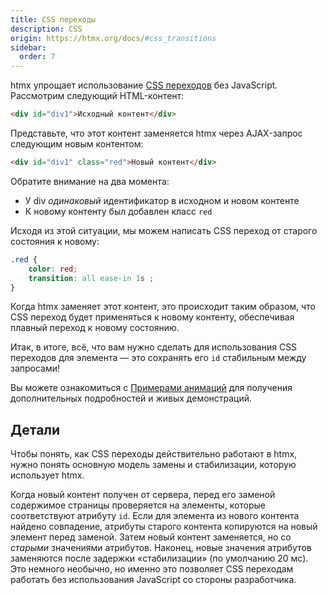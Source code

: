 ```yaml
---
title: CSS переходы
description: CSS
origin: https://htmx.org/docs/#css_transitions
sidebar:
  order: 7
---
```


htmx упрощает использование [CSS переходов](https://developer.mozilla.org/ru/docs/Web/CSS/CSS_transitions/Using_CSS_transitions) без JavaScript. Рассмотрим следующий HTML-контент:

```html
<div id="div1">Исходный контент</div>
```

Представьте, что этот контент заменяется htmx через AJAX-запрос следующим новым контентом:

```html
<div id="div1" class="red">Новый контент</div>
```

Обратите внимание на два момента:

* У div *одинаковый* идентификатор в исходном и новом контенте
* К новому контенту был добавлен класс `red`

Исходя из этой ситуации, мы можем написать CSS переход от старого состояния к новому:

```css
.red {
    color: red;
    transition: all ease-in 1s ;
}
```

Когда htmx заменяет этот контент, это происходит таким образом, что CSS переход будет применяться к новому контенту, обеспечивая плавный переход к новому состоянию.

Итак, в итоге, всё, что вам нужно сделать для использования CSS переходов для элемента — это сохранять его `id` стабильным между запросами!

Вы можете ознакомиться с [Примерами анимаций](https://htmx.org/examples/animations/) для получения дополнительных подробностей и живых демонстраций.

## Детали

Чтобы понять, как CSS переходы действительно работают в htmx, нужно понять основную модель замены и стабилизации, которую использует htmx.

Когда новый контент получен от сервера, перед его заменой содержимое страницы проверяется на элементы, которые соответствуют атрибуту `id`. Если для элемента из нового контента найдено совпадение, атрибуты старого контента копируются на новый элемент перед заменой. Затем новый контент заменяется, но со *старыми* значениями атрибутов. Наконец, новые значения атрибутов заменяются после задержки «стабилизации» (по умолчанию 20 мс). Это немного необычно, но именно это позволяет CSS переходам работать без использования JavaScript со стороны разработчика.
